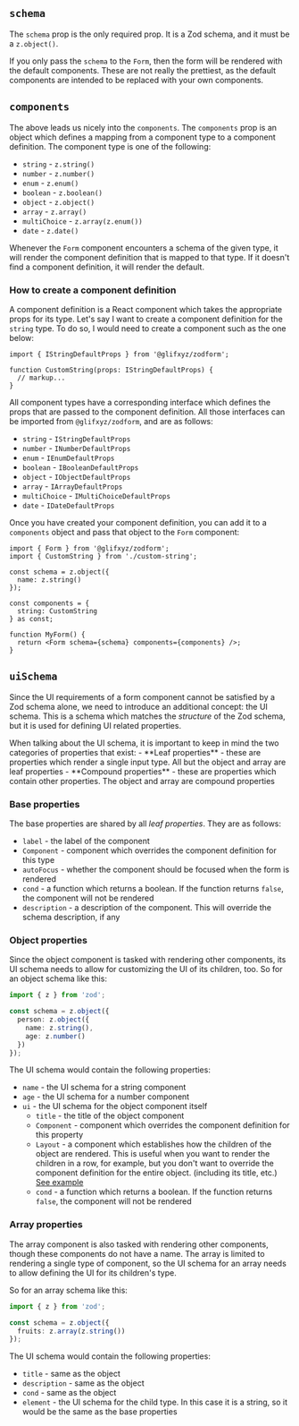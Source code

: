 
## `schema`

The `schema` prop is the only required prop. It is a Zod schema, and it must be a `z.object()`.

If you only pass the `schema` to the `Form`, then the form will be rendered with
the default components. These are not really the prettiest, as the default
components are intended to be replaced with your own components.

## `components`

The above leads us nicely into the `components`. The `components` prop is an object
which defines a mapping from a component type to a component definition. The component type is
one of the following:

- `string` - `z.string()`
- `number` - `z.number()`
- `enum` - `z.enum()`
- `boolean` - `z.boolean()`
- `object` - `z.object()`
- `array` - `z.array()`
- `multiChoice` - `z.array(z.enum())`
- `date` - `z.date()`

Whenever the `Form` component encounters a schema of the given type, it will render the
component definition that is mapped to that type. If it doesn't find a component definition,
it will render the default.

### How to create a component definition

A component definition is a React component which takes the appropriate props for its type.
Let's say I want to create a component definition for the `string` type. To do so, I would need to create
a component such as the one below:

```tsx
import { IStringDefaultProps } from '@glifxyz/zodform';

function CustomString(props: IStringDefaultProps) {
  // markup...
}
```

All component types have a corresponding interface which defines the props that are passed to
the component definition. All those interfaces can be imported from `@glifxyz/zodform`, and are as follows:

- `string` - `IStringDefaultProps`
- `number` - `INumberDefaultProps`
- `enum` - `IEnumDefaultProps`
- `boolean` - `IBooleanDefaultProps`
- `object` - `IObjectDefaultProps`
- `array` - `IArrayDefaultProps`
- `multiChoice` - `IMultiChoiceDefaultProps`
- `date` - `IDateDefaultProps`

Once you have created your component definition, you can add it to a `components` object
and pass that object to the `Form` component:

```tsx
import { Form } from '@glifxyz/zodform';
import { CustomString } from './custom-string';

const schema = z.object({
  name: z.string()
});

const components = {
  string: CustomString
} as const;

function MyForm() {
  return <Form schema={schema} components={components} />;
}
```

## `uiSchema`

Since the UI requirements of a form component cannot be satisfied by a Zod schema alone,
we need to introduce an additional concept: the UI schema. This is a schema which matches
the _structure_ of the Zod schema, but it is used for defining UI related properties.

<Callout type="info">
  When talking about the UI schema, it is important to keep in mind the two categories of properties that
  exist:
  - **Leaf properties** - these are properties which render a single input type. All but the object and
  array are leaf properties
  - **Compound properties** - these are properties which contain other properties.
  The object and array are compound properties
</Callout>

### Base properties

The base properties are shared by all _leaf properties_. They are as follows:

- `label` - the label of the component
- `Component` - component which overrides the component definition for this type
- `autoFocus` - whether the component should be focused when the form is rendered
- `cond` - a function which returns a boolean. If the function returns `false`, the component will not be rendered
- `description` - a description of the component. This will override the schema description, if any

### Object properties

Since the object component is tasked with rendering other components, its UI schema needs to
allow for customizing the UI of its children, too. So for an object schema like this:

```ts
import { z } from 'zod';

const schema = z.object({
  person: z.object({
    name: z.string(),
    age: z.number()
  })
});
```

The UI schema would contain the following properties:

- `name` - the UI schema for a string component
- `age` - the UI schema for a number component
- `ui` - the UI schema for the object component itself
  - `title` - the title of the object component
  - `Component` - component which overrides the component definition for this property
  - `Layout` - a component which establishes how the children of the object are rendered.
    This is useful when you want to render the children in a row, for example, but you don't want
    to override the component definition for the entire object. (including its title, etc.) [See example](https://codesandbox.io/s/zodform-docs-layout-87yror?file=/src/App.tsx)
  - `cond` - a function which returns a boolean. If the function returns `false`, the component will not be rendered

### Array properties

The array component is also tasked with rendering other components, though these components do not have a name.
The array is limited to rendering a single type of component, so the UI schema for an array needs to
allow defining the UI for its children's type.

So for an array schema like this:

```ts
import { z } from 'zod';

const schema = z.object({
  fruits: z.array(z.string())
});
```

The UI schema would contain the following properties:

- `title` - same as the object
- `description` - same as the object
- `cond` - same as the object
- `element` - the UI schema for the child type.
  In this case it is a string, so it would be the same as the base properties
